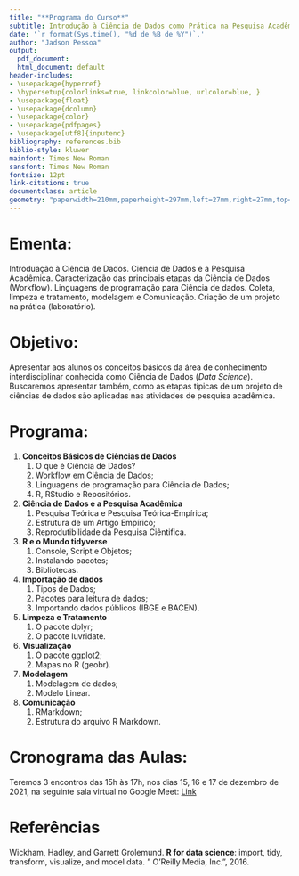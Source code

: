 ```yaml
---
title: "**Programa do Curso**"
subtitle: Introdução à Ciência de Dados como Prática na Pesquisa Acadêmica
date: '`r format(Sys.time(), "%d de %B de %Y")`.'
author: "Jadson Pessoa"
output:
  pdf_document: 
  html_document: default
header-includes:
- \usepackage{hyperref}
- \hypersetup{colorlinks=true, linkcolor=blue, urlcolor=blue, }
- \usepackage{float}
- \usepackage{dcolumn}
- \usepackage{color}
- \usepackage{pdfpages}
- \usepackage[utf8]{inputenc}
bibliography: references.bib
biblio-style: kluwer
mainfont: Times New Roman
sansfont: Times New Roman
fontsize: 12pt
link-citations: true
documentclass: article
geometry: "paperwidth=210mm,paperheight=297mm,left=27mm,right=27mm,top=27mm,bottom=27mm"
---
```


# Ementa:
Introduação à Ciência de Dados. Ciência de Dados e a Pesquisa Acadêmica. Caracterização das principais etapas da Ciência de Dados (Workflow). Linguagens de programação para Ciência de dados. Coleta, limpeza e tratamento, modelagem e Comunicação. Criação de um projeto na prática (laboratório).

# Objetivo:
Apresentar aos alunos os conceitos básicos da área de conhecimento interdisciplinar conhecida como Ciência de Dados (_Data Science_). Buscaremos apresentar também, como as etapas típicas de um projeto de ciências de dados são aplicadas nas atividades de pesquisa acadêmica.

# Programa:

1. **Conceitos Básicos de Ciências de Dados**
    1. O que é Ciência de Dados?
    2. Workflow em Ciência de Dados;
    3. Linguagens de programação para Ciência de Dados;
    4. R, RStudio e Repositórios.

2. **Ciência de Dados e a Pesquisa Acadêmica**
    1. Pesquisa Teórica e Pesquisa Teórica-Empírica;
    2. Estrutura de um Artigo Empírico;
    3. Reprodutibilidade da Pesquisa Ciêntifica.
    
3. **R e o Mundo tidyverse**
    1. Console, Script e Objetos;
    2. Instalando pacotes;
    2. Bibliotecas.

4. **Importação de dados**
    1. Tipos de Dados;
    2. Pacotes para leitura de dados;
    3. Importando dados públicos (IBGE e BACEN).

5. **Limpeza e Tratamento**
    1. O pacote dplyr;
    2. O pacote luvridate.

6. **Visualização**
    1. O pacote ggplot2;
    2. Mapas no R (geobr).

7. **Modelagem**
    1. Modelagem de dados;
    2. Modelo Linear.

8. **Comunicação**
    1. RMarkdown;
    2. Estrutura do arquivo R Markdown.

# Cronograma das Aulas:

Teremos 3 encontros das 15h às 17h, nos dias 15, 16 e 17 de dezembro de 2021, na seguinte sala virtual no Google Meet: [Link](https://meet.google.com/iyd-ihbe-ztz)




[comment]: <> (
| Dias                 | Conteúdo             |  
|:--------------------:|:--------------------:|
| 15/12/2021           | 1, 2 e 3         |
| 16/12/2021           | 4 e 5            |
| 17/12/2021           | 6, 7 e 8        | )




# Referências

Wickham, Hadley, and Garrett Grolemund. **R for data science**: import, tidy, transform, visualize, and model data. " O'Reilly Media, Inc.", 2016.

